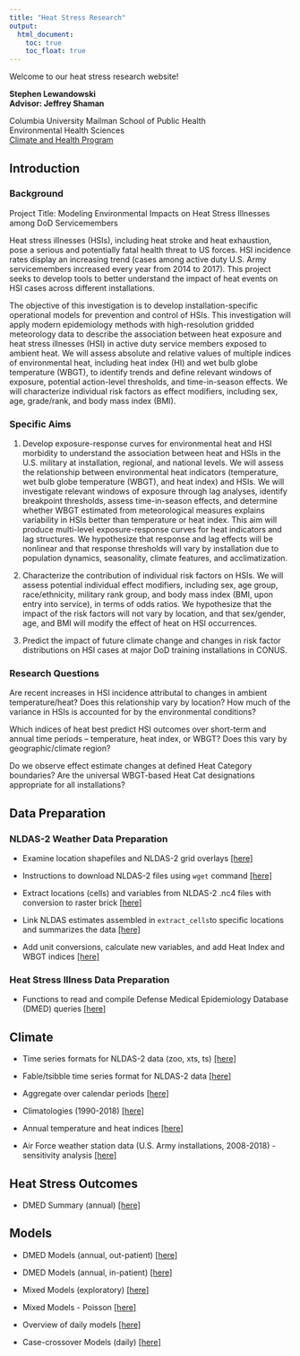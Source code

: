 ```yaml
---
title: "Heat Stress Research"
output:
  html_document:
    toc: true
    toc_float: true
---
```


Welcome to our heat stress research website!  

**Stephen Lewandowski**  
**Advisor: Jeffrey Shaman**  

Columbia University Mailman School of Public Health  
Environmental Health Sciences  
[Climate and Health Program](https://www.mailman.columbia.edu/research/climate-and-health-program)


## Introduction  

### Background
Project Title: Modeling Environmental Impacts on Heat Stress Illnesses among DoD Servicemembers  

Heat stress illnesses (HSIs), including heat stroke and heat exhaustion, pose a serious and potentially fatal health threat to US forces. HSI incidence rates display an increasing trend (cases among active duty U.S. Army servicemembers increased every year from 2014 to 2017). This project seeks to develop tools to better understand the impact of heat events on HSI cases across different installations. 

The objective of this  investigation is to develop installation-specific operational models for prevention and control of HSIs. This investigation will apply modern epidemiology methods with high-resolution gridded meteorology data to describe the association between heat exposure and heat stress illnesses (HSI) in active duty service members exposed to ambient heat. We will assess absolute and relative values of multiple indices of environmental heat, including heat index (HI) and wet bulb globe temperature (WBGT), to identify trends and define relevant windows of exposure, potential action-level thresholds, and time-in-season effects.  We will characterize individual risk factors as effect modifiers, including sex, age, grade/rank, and body mass index (BMI).  


### Specific Aims  
1. Develop exposure-response curves for environmental heat and HSI morbidity to understand the association between heat and HSIs in the U.S. military at installation, regional, and national levels. We will assess the relationship between environmental heat indicators (temperature, wet bulb globe temperature (WBGT), and heat index) and HSIs. We will investigate relevant windows of exposure through lag analyses, identify breakpoint thresholds, assess time-in-season effects, and determine whether WBGT estimated from meteorological measures explains variability in HSIs better than temperature or heat index. This aim will produce multi-level exposure-response curves for heat indicators and lag structures. We hypothesize that response and lag effects will be nonlinear and that response thresholds will vary by installation due to population dynamics, seasonality, climate features, and acclimatization.  

2. Characterize the contribution of individual risk factors on HSIs. We will assess potential individual effect modifiers, including sex, age group, race/ethnicity, military rank group, and body mass index (BMI, upon entry into service), in terms of odds ratios. We hypothesize that the impact of the risk factors will not vary by location, and that sex/gender, age, and BMI will modify the effect of heat on HSI occurrences. 

3. Predict the impact of future climate change and changes in risk factor distributions on HSI cases at major DoD training installations in CONUS.

### Research Questions

Are recent increases in HSI incidence attributal to changes in ambient temperature/heat? Does this relationship vary by location? How much of the variance in HSIs is accounted for by the environmental conditions?  

Which indices of heat best predict HSI outcomes over short-term and annual time periods -- temperature, heat index, or WBGT? Does this vary by geographic/climate region?  

Do we observe effect estimate changes at defined Heat Category boundaries? Are the universal WBGT-based Heat Cat designations appropriate for all installations?  



## Data Preparation

### NLDAS-2 Weather Data Preparation
- Examine location shapefiles and NLDAS-2 grid overlays [[here]](shapefiles.html)  

- Instructions to download NLDAS-2 files using `wget` command [[here]](nldas_wget.html)  

- Extract locations (cells) and variables from NLDAS-2 .nc4 files with conversion to raster brick [[here]](extract_cells.html)  

- Link NLDAS estimates assembled in `extract_cells`to specific locations and summarizes the data [[here]](installation_nldas.html)

- Add unit conversions, calculate new variables, and add Heat Index and WBGT indices [[here]](nldas_indices.html)

### Heat Stress Illness Data Preparation
- Functions to read and compile Defense Medical Epidemiology Database (DMED) queries [[here]](dmed_read.html)

## Climate 

- Time series formats for NLDAS-2 data (zoo, xts, ts) [[here]](nldas_timeseries.html)

- Fable/tsibble time series format for NLDAS-2 data [[here]](nldas_fable.html)

- Aggregate over calendar periods [[here]](nldas_averaged.html) 

- Climatologies (1990-2018) [[here]](climatology.html) 

- Annual temperature and heat indices [[here]](annual_tables.html)

- Air Force weather station data (U.S. Army installations, 2008-2018) - sensitivity analysis [[here]](af_weather.html)

## Heat Stress Outcomes

- DMED Summary (annual) [[here]](dmed_summary.html)  

## Models

- DMED Models (annual, out-patient) [[here]](dmed_models.html)

- DMED Models (annual, in-patient) [[here]](dmed_models_hospitalization.html)

- Mixed Models (exploratory) [[here]](mixed_models.html)

- Mixed Models - Poisson  [[here]](mixed_poisson.html)

- Overview of daily models [[here]](daily_models.html) 

- Case-crossover Models (daily) [[here]](case_crossover.html)

